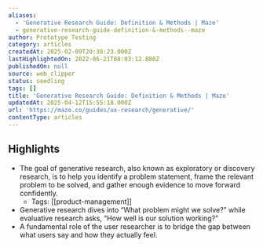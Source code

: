 ```yaml
---
aliases:
  - 'Generative Research Guide: Definition & Methods | Maze'
  - generative-research-guide-definition-&-methods--maze
author: Prototype Testing
category: articles
createdAt: 2025-02-09T20:38:23.000Z
lastHighlightedOn: 2022-06-21T08:03:12.880Z
publishedOn: null
source: web_clipper
status: seedling
tags: []
title: 'Generative Research Guide: Definition & Methods | Maze'
updatedAt: 2025-04-12T15:55:18.000Z
url: 'https://maze.co/guides/ux-research/generative/'
contentType: articles
---
```

## Highlights

- The goal of generative research, also known as exploratory or discovery research, is to help you identify a problem statement, frame the relevant problem to be solved, and gather enough evidence to move forward confidently.
    - Tags: [[product-management]]
- Generative research dives into “What problem might we solve?” while evaluative research asks, “How well is our solution working?”
- A fundamental role of the user researcher is to bridge the gap between what users say and how they actually feel.
